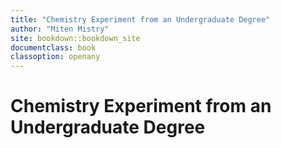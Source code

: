 ```yaml
---
title: "Chemistry Experiment from an Undergraduate Degree"
author: "Miten Mistry"
site: bookdown::bookdown_site
documentclass: book
classoption: openany
---
```


# Chemistry Experiment from an Undergraduate Degree


